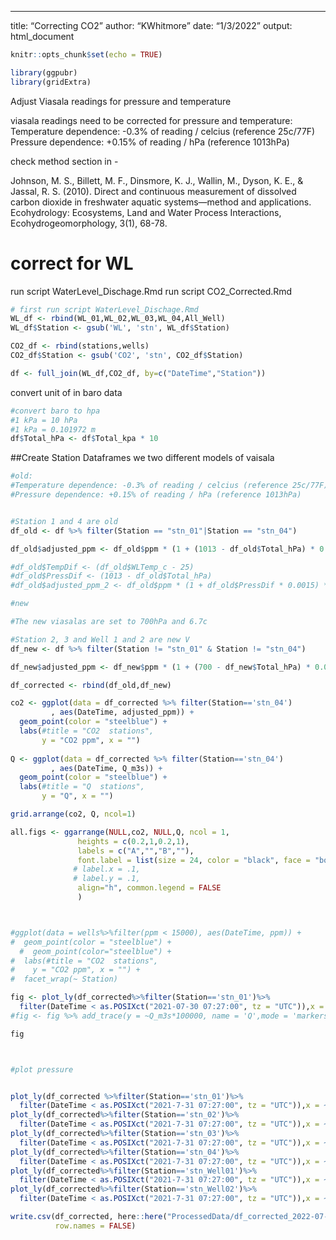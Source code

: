 ---
title: "Correcting CO2"
author: "KWhitmore"
date: "1/3/2022"
output: html_document


```r
knitr::opts_chunk$set(echo = TRUE)

library(ggpubr)
library(gridExtra)
```


Adjust Viasala readings for pressure and temperature

viasala readings need to be corrected for pressure and temperature:
 Temperature dependence: -0.3% of reading / celcius (reference 25c/77F)
 Pressure dependence: +0.15% of reading / hPa (reference 1013hPa)
 
check method section in -

Johnson, M. S., Billett, M. F., Dinsmore, K. J., Wallin, M., Dyson, K. E., & Jassal, R. S. (2010). Direct and continuous measurement of dissolved carbon dioxide in freshwater aquatic systems—method and applications. Ecohydrology: Ecosystems, Land and Water Process Interactions, Ecohydrogeomorphology, 3(1), 68-78.
 

# correct for WL
run script WaterLevel_Dischage.Rmd
run script CO2_Corrected.Rmd

```r
# first run script WaterLevel_Dischage.Rmd
WL_df <- rbind(WL_01,WL_02,WL_03,WL_04,All_Well)
WL_df$Station <- gsub('WL', 'stn', WL_df$Station)

CO2_df <- rbind(stations,wells)
CO2_df$Station <- gsub('CO2', 'stn', CO2_df$Station)

df <- full_join(WL_df,CO2_df, by=c("DateTime","Station"))


```

convert unit of in baro data

```r
#convert baro to hpa
#1 kPa = 10 hPa
#1 kPa = 0.101972 m
df$Total_hPa <- df$Total_kpa * 10

```

##Create Station Dataframes
we two different models of vaisala

```r


#old:
#Temperature dependence: -0.3% of reading / celcius (reference 25c/77F)
#Pressure dependence: +0.15% of reading / hPa (reference 1013hPa)


#Station 1 and 4 are old
df_old <- df %>% filter(Station == "stn_01"|Station == "stn_04")

df_old$adjusted_ppm <- df_old$ppm * (1 + (1013 - df_old$Total_hPa) * 0.0015) * (1 - (25 - df_old$WLTemp_c) * 0.003)

#df_old$TempDif <- (df_old$WLTemp_c - 25)
#df_old$PressDif <- (1013 - df_old$Total_hPa)
#df_old$adjusted_ppm_2 <- df_old$ppm * (1 + df_old$PressDif * 0.0015) * (1 + df_old$TempDif * 0.003)

#new

#The new viasalas are set to 700hPa and 6.7c

#Station 2, 3 and Well 1 and 2 are new V
df_new <- df %>% filter(Station != "stn_01" & Station != "stn_04")

df_new$adjusted_ppm <- df_new$ppm * (1 + (700 - df_new$Total_hPa) * 0.0015) * (1 - (6.7 - df_new$WLTemp_c) * 0.003)


```

```r
df_corrected <- rbind(df_old,df_new)

co2 <- ggplot(data = df_corrected %>% filter(Station=='stn_04')
         , aes(DateTime, adjusted_ppm)) +
  geom_point(color = "steelblue") +
  labs(#title = "CO2  stations",
       y = "CO2 ppm", x = "") 
  
Q <- ggplot(data = df_corrected %>% filter(Station=='stn_04')
         , aes(DateTime, Q_m3s)) +
  geom_point(color = "steelblue") +
  labs(#title = "Q  stations",
       y = "Q", x = "") 

grid.arrange(co2, Q, ncol=1)

all.figs <- ggarrange(NULL,co2, NULL,Q, ncol = 1,
               heights = c(0.2,1,0.2,1),
               labels = c("A","","B",""),
               font.label = list(size = 24, color = "black", face = "bold"),
              # label.x = .1,
              # label.y = .1,
               align="h", common.legend = FALSE
               )



#ggplot(data = wells%>%filter(ppm < 15000), aes(DateTime, ppm)) +
#  geom_point(color = "steelblue") +
  #  geom_point(color="steelblue") + 
#  labs(#title = "CO2  stations",
#    y = "CO2 ppm", x = "") + 
#  facet_wrap(~ Station)

fig <- plot_ly(df_corrected%>%filter(Station=='stn_01')%>%
  filter(DateTime < as.POSIXct("2021-07-30 07:27:00", tz = "UTC")),x = ~DateTime, y= ~ppm, type = 'scatter', mode = 'markers')
#fig <- fig %>% add_trace(y = ~Q_m3s*100000, name = 'Q',mode = 'markers')

fig



#plot pressure


plot_ly(df_corrected %>%filter(Station=='stn_01')%>%
  filter(DateTime < as.POSIXct("2021-7-31 07:27:00", tz = "UTC")),x = ~DateTime, y= ~adjusted_ppm, type = 'scatter', mode = 'markers')
plot_ly(df_corrected%>%filter(Station=='stn_02')%>%
  filter(DateTime < as.POSIXct("2021-7-31 07:27:00", tz = "UTC")),x = ~DateTime, y= ~adjusted_ppm, type = 'scatter', mode = 'markers')
plot_ly(df_corrected%>%filter(Station=='stn_03')%>%
  filter(DateTime < as.POSIXct("2021-7-31 07:27:00", tz = "UTC")),x = ~DateTime, y= ~adjusted_ppm, type = 'scatter', mode = 'markers')
plot_ly(df_corrected%>%filter(Station=='stn_04')%>%
  filter(DateTime < as.POSIXct("2021-7-31 07:27:00", tz = "UTC")),x = ~DateTime, y= ~adjusted_ppm, type = 'scatter', mode = 'markers')
plot_ly(df_corrected%>%filter(Station=='stn_Well01')%>%
  filter(DateTime < as.POSIXct("2021-7-31 07:27:00", tz = "UTC")),x = ~DateTime, y= ~adjusted_ppm, type = 'scatter', mode = 'markers')
plot_ly(df_corrected%>%filter(Station=='stn_Well02')%>%
  filter(DateTime < as.POSIXct("2021-7-31 07:27:00", tz = "UTC")),x = ~DateTime, y= ~adjusted_ppm, type = 'scatter', mode = 'markers')


```


```r

write.csv(df_corrected, here::here("ProcessedData/df_corrected_2022-07-01.csv",sep=""),
          row.names = FALSE)


```